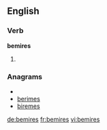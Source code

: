 
==English==

===Verb===
'''bemires'''

# {{third-person singular of|[[bemire]]}}

===Anagrams===
* {{alphagram|beeimrs}}
* [[berimes#English|berimes]]
* [[biremes#English|biremes]]


[[de:bemires]]
[[fr:bemires]]
[[vi:bemires]]